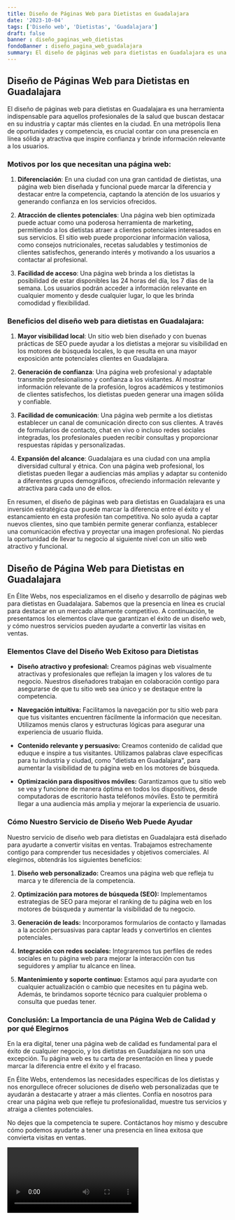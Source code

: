 ```yaml
---
title: Diseño de Páginas Web para Dietistas en Guadalajara
date: '2023-10-04'
tags: ['Diseño web', 'Dietistas', 'Guadalajara']
draft: false
banner : diseño_paginas_web_dietistas
fondoBanner : diseño_pagina_web_guadalajara
summary: El diseño de páginas web para dietistas en Guadalajara es una herramienta indispensable para aquellos profesionales de la salud que buscan destacar en su industria y captar más clientes en la ciudad. En una metrópolis llena de oportunidades y competencia, es crucial contar con una presencia en línea sólida y atractiva que inspire confianza y brinde información relevante a los usuarios.
---
```


## Diseño de Páginas Web para Dietistas en Guadalajara

El diseño de páginas web para dietistas en Guadalajara es una herramienta indispensable para aquellos profesionales de la salud que buscan destacar en su industria y captar más clientes en la ciudad. En una metrópolis llena de oportunidades y competencia, es crucial contar con una presencia en línea sólida y atractiva que inspire confianza y brinde información relevante a los usuarios.

### Motivos por los que necesitan una página web:

1. **Diferenciación**: En una ciudad con una gran cantidad de dietistas, una página web bien diseñada y funcional puede marcar la diferencia y destacar entre la competencia, captando la atención de los usuarios y generando confianza en los servicios ofrecidos.

2. **Atracción de clientes potenciales**: Una página web bien optimizada puede actuar como una poderosa herramienta de marketing, permitiendo a los dietistas atraer a clientes potenciales interesados en sus servicios. El sitio web puede proporcionar información valiosa, como consejos nutricionales, recetas saludables y testimonios de clientes satisfechos, generando interés y motivando a los usuarios a contactar al profesional.

3. **Facilidad de acceso**: Una página web brinda a los dietistas la posibilidad de estar disponibles las 24 horas del día, los 7 días de la semana. Los usuarios podrán acceder a información relevante en cualquier momento y desde cualquier lugar, lo que les brinda comodidad y flexibilidad.

### Beneficios del diseño web para dietistas en Guadalajara:

1. **Mayor visibilidad local**: Un sitio web bien diseñado y con buenas prácticas de SEO puede ayudar a los dietistas a mejorar su visibilidad en los motores de búsqueda locales, lo que resulta en una mayor exposición ante potenciales clientes en Guadalajara.

2. **Generación de confianza**: Una página web profesional y adaptable transmite profesionalismo y confianza a los visitantes. Al mostrar información relevante de la profesión, logros académicos y testimonios de clientes satisfechos, los dietistas pueden generar una imagen sólida y confiable.

3. **Facilidad de comunicación**: Una página web permite a los dietistas establecer un canal de comunicación directo con sus clientes. A través de formularios de contacto, chat en vivo o incluso redes sociales integradas, los profesionales pueden recibir consultas y proporcionar respuestas rápidas y personalizadas.

4. **Expansión del alcance**: Guadalajara es una ciudad con una amplia diversidad cultural y étnica. Con una página web profesional, los dietistas pueden llegar a audiencias más amplias y adaptar su contenido a diferentes grupos demográficos, ofreciendo información relevante y atractiva para cada uno de ellos.

En resumen, el diseño de páginas web para dietistas en Guadalajara es una inversión estratégica que puede marcar la diferencia entre el éxito y el estancamiento en esta profesión tan competitiva. No solo ayuda a captar nuevos clientes, sino que también permite generar confianza, establecer una comunicación efectiva y proyectar una imagen profesional. No pierdas la oportunidad de llevar tu negocio al siguiente nivel con un sitio web atractivo y funcional.

<GifSeo />

<Cta />

## Diseño de Página Web para Dietistas en Guadalajara

En Élite Webs, nos especializamos en el diseño y desarrollo de páginas web para dietistas en Guadalajara. Sabemos que la presencia en línea es crucial para destacar en un mercado altamente competitivo. A continuación, te presentamos los elementos clave que garantizan el éxito de un diseño web, y cómo nuestros servicios pueden ayudarte a convertir las visitas en ventas.

### Elementos Clave del Diseño Web Exitoso para Dietistas

- **Diseño atractivo y profesional:** Creamos páginas web visualmente atractivas y profesionales que reflejan la imagen y los valores de tu negocio. Nuestros diseñadores trabajan en colaboración contigo para asegurarse de que tu sitio web sea único y se destaque entre la competencia.

- **Navegación intuitiva:** Facilitamos la navegación por tu sitio web para que tus visitantes encuentren fácilmente la información que necesitan. Utilizamos menús claros y estructuras lógicas para asegurar una experiencia de usuario fluida.

- **Contenido relevante y persuasivo:** Creamos contenido de calidad que eduque e inspire a tus visitantes. Utilizamos palabras clave específicas para tu industria y ciudad, como "dietista en Guadalajara", para aumentar la visibilidad de tu página web en los motores de búsqueda.

- **Optimización para dispositivos móviles:** Garantizamos que tu sitio web se vea y funcione de manera óptima en todos los dispositivos, desde computadoras de escritorio hasta teléfonos móviles. Esto te permitirá llegar a una audiencia más amplia y mejorar la experiencia de usuario.

### Cómo Nuestro Servicio de Diseño Web Puede Ayudar

Nuestro servicio de diseño web para dietistas en Guadalajara está diseñado para ayudarte a convertir visitas en ventas. Trabajamos estrechamente contigo para comprender tus necesidades y objetivos comerciales. Al elegirnos, obtendrás los siguientes beneficios:

1. **Diseño web personalizado:** Creamos una página web que refleja tu marca y te diferencia de la competencia.

2. **Optimización para motores de búsqueda (SEO):** Implementamos estrategias de SEO para mejorar el ranking de tu página web en los motores de búsqueda y aumentar la visibilidad de tu negocio.

3. **Generación de leads:** Incorporamos formularios de contacto y llamadas a la acción persuasivas para captar leads y convertirlos en clientes potenciales.

4. **Integración con redes sociales:** Integraremos tus perfiles de redes sociales en tu página web para mejorar la interacción con tus seguidores y ampliar tu alcance en línea.

5. **Mantenimiento y soporte continuo:** Estamos aquí para ayudarte con cualquier actualización o cambio que necesites en tu página web. Además, te brindamos soporte técnico para cualquier problema o consulta que puedas tener.

### Conclusión: La Importancia de una Página Web de Calidad y por qué Elegirnos

En la era digital, tener una página web de calidad es fundamental para el éxito de cualquier negocio, y los dietistas en Guadalajara no son una excepción. Tu página web es tu carta de presentación en línea y puede marcar la diferencia entre el éxito y el fracaso. 

En Élite Webs, entendemos las necesidades específicas de los dietistas y nos enorgullece ofrecer soluciones de diseño web personalizadas que te ayudarán a destacarte y atraer a más clientes. Confía en nosotros para crear una página web que refleje tu profesionalidad, muestre tus servicios y atraiga a clientes potenciales.

No dejes que la competencia te supere. Contáctanos hoy mismo y descubre cómo podemos ayudarte a tener una presencia en línea exitosa que convierta visitas en ventas.

<Video />

<CtaBot job='Dietistas' city='Guadalajara'/>

<Gmaps query='Guadalajara+españa+maps' />